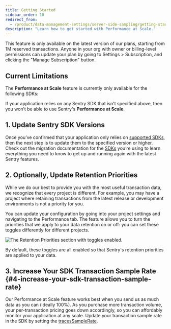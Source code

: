 ```yaml
---
title: Getting Started
sidebar_order: 10
redirect_from:
  - /product/data-management-settings/server-side-sampling/getting-started/
description: "Learn how to get started with Performance at Scale."
---
```


<Note>

This feature is only available on the latest version of our plans, starting from 1M reserved transactions. Anyone in your org with owner or billing-level permissions can update your plan by going to Settings > Subscription, and clicking the "Manage Subscription" button.

</Note>

## Current Limitations

The **Performance at Scale** feature is currently only available for the following SDKs:

<Include name="sampling-supported-sdks.mdx" />

If your application relies on any Sentry SDK that isn't specified above, then you won’t be able to use Sentry's **Performance at Scale**.

## 1. Update Sentry SDK Versions

Once you’ve confirmed that your application only relies on [supported SDKs](#current-limitations), then the next step is to update them to the specified version or higher. Check out the migration documentation for the [SDKs](/platforms/) you’re using to learn everything you need to know to get up and running again with the latest Sentry features.

## 2. Optionally, Update Retention Priorities

While we do our best to provide you with the most useful transaction data, we recognize that every project is different. For example, you may have a project where retaining transactions from the latest release or development environments is not a priority for you.

You can update your configuration by going into your project settings and navigating to the Performance tab. The feature allows you to turn the priorities that we apply to your data retention on or off: you can set these toggles differently for different projects.

![The Retention Priorities section with toggles enabled.](performance-at-scale-retention-priorities.png)

By default, these toggles are all enabled so that Sentry's retention priorities are applied to your data.

## 3. Increase Your SDK Transaction Sample Rate {#4-increase-your-sdk-transaction-sample-rate}

Our Performance at Scale feature works best when you send us as much data as you can (ideally 100%). As you purchase more transaction volume, your per-transaction pricing goes down accordingly, so you can affordably monitor your application at any scale. Update your transaction sample rate in the SDK by setting the [tracesSampleRate](/platform-redirect/?next=/performance/).

